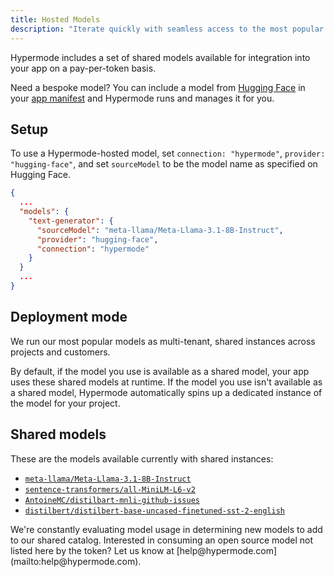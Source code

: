 ```yaml
---
title: Hosted Models
description: "Iterate quickly with seamless access to the most popular models"
---
```


Hypermode includes a set of shared models available for integration into your
app on a pay-per-token basis.

Need a bespoke model? You can include a model from
[Hugging Face](https://huggingface.co/) in your
[app manifest](/modus/app-manifest) and Hypermode runs and manages it for you.

## Setup

To use a Hypermode-hosted model, set `connection: "hypermode"`,
`provider: "hugging-face"`, and set `sourceModel` to be the model name as
specified on Hugging Face.

```json modus.json {3-7}
{
  ...
  "models": {
    "text-generator": {
      "sourceModel": "meta-llama/Meta-Llama-3.1-8B-Instruct",
      "provider": "hugging-face",
      "connection": "hypermode"
    }
  }
  ...
}
```

## Deployment mode

We run our most popular models as multi-tenant, shared instances across projects
and customers.

By default, if the model you use is available as a shared model, your app uses
these shared models at runtime. If the model you use isn't available as a shared
model, Hypermode automatically spins up a dedicated instance of the model for
your project.

## Shared models

These are the models available currently with shared instances:

- [`meta-llama/Meta-Llama-3.1-8B-Instruct`](https://huggingface.co/meta-llama/Meta-Llama-3.1-8B-Instruct)
- [`sentence-transformers/all-MiniLM-L6-v2`](https://huggingface.co/sentence-transformers/all-MiniLM-L6-v2)
- [`AntoineMC/distilbart-mnli-github-issues`](https://huggingface.co/AntoineMC/distilbart-mnli-github-issues)
- [`distilbert/distilbert-base-uncased-finetuned-sst-2-english`](https://huggingface.co/distilbert/distilbert-base-uncased-finetuned-sst-2-english)

<note>
  We're constantly evaluating model usage in determining new models to add to
  our shared catalog. Interested in consuming an open source model not listed
  here by the token? Let us know at
  [help@hypermode.com](mailto:help@hypermode.com).
</note>
